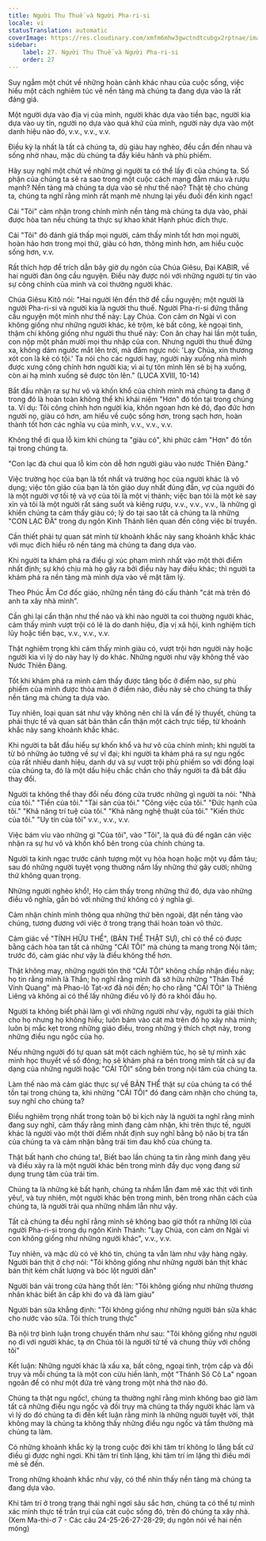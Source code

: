 ```yaml
---
title: Người Thu Thuế và Người Pha-ri-si
locale: vi
statusTranslation: automatic
coverImage: https://res.cloudinary.com/xmfm6mhw3gwctndtcubgx2rptnae/image/upload/v1740468922/small_cover_tratado_de_psicologia_revolucionaria_a4c0dca4e0.webp
sidebar:
    label: 27. Người Thu Thuế và Người Pha-ri-si
    order: 27
---
```

Suy ngẫm một chút về những hoàn cảnh khác nhau của cuộc sống, việc hiểu một cách nghiêm túc về nền tảng mà chúng ta đang dựa vào là rất đáng giá.

Một người dựa vào địa vị của mình, người khác dựa vào tiền bạc, người kia dựa vào uy tín, người nọ dựa vào quá khứ của mình, người này dựa vào một danh hiệu nào đó, v.v., v.v., v.v.

Điều kỳ lạ nhất là tất cả chúng ta, dù giàu hay nghèo, đều cần đến nhau và sống nhờ nhau, mặc dù chúng ta đầy kiêu hãnh và phù phiếm.

Hãy suy nghĩ một chút về những gì người ta có thể lấy đi của chúng ta. Số phận của chúng ta sẽ ra sao trong một cuộc cách mạng đẫm máu và rượu mạnh? Nền tảng mà chúng ta dựa vào sẽ như thế nào? Thật tệ cho chúng ta, chúng ta nghĩ rằng mình rất mạnh mẽ nhưng lại yếu đuối đến kinh ngạc!

Cái "Tôi" cảm nhận trong chính mình nền tảng mà chúng ta dựa vào, phải được hòa tan nếu chúng ta thực sự khao khát Hạnh phúc đích thực.

Cái "Tôi" đó đánh giá thấp mọi người, cảm thấy mình tốt hơn mọi người, hoàn hảo hơn trong mọi thứ, giàu có hơn, thông minh hơn, am hiểu cuộc sống hơn, v.v.

Rất thích hợp để trích dẫn bây giờ dụ ngôn của Chúa Giêsu, Đại KABIR, về hai người đàn ông cầu nguyện. Điều này được nói với những người tự tin vào sự công chính của mình và coi thường người khác.

Chúa Giêsu Kitô nói: "Hai người lên đền thờ để cầu nguyện; một người là người Pha-ri-si và người kia là người thu thuế. Người Pha-ri-si đứng thẳng cầu nguyện một mình như thế này: Lạy Chúa. Con cảm ơn Ngài vì con không giống như những người khác, kẻ trộm, kẻ bất công, kẻ ngoại tình, thậm chí không giống như người thu thuế này: Con ăn chay hai lần một tuần, con nộp một phần mười mọi thu nhập của con. Nhưng người thu thuế đứng xa, không dám ngước mắt lên trời, mà đấm ngực nói: 'Lạy Chúa, xin thương xót con là kẻ có tội.' Ta nói cho các ngươi hay, người này xuống nhà mình được xưng công chính hơn người kia; vì ai tự tôn mình lên sẽ bị hạ xuống, còn ai hạ mình xuống sẽ được tôn lên." (LUCA XVIII, 10-14)

Bắt đầu nhận ra sự hư vô và khốn khổ của chính mình mà chúng ta đang ở trong đó là hoàn toàn không thể khi khái niệm "Hơn" đó tồn tại trong chúng ta. Ví dụ: Tôi công chính hơn người kia, khôn ngoan hơn kẻ đó, đạo đức hơn người nọ, giàu có hơn, am hiểu về cuộc sống hơn, trong sạch hơn, hoàn thành tốt hơn các nghĩa vụ của mình, v.v., v.v., v.v.

Không thể đi qua lỗ kim khi chúng ta "giàu có", khi phức cảm "Hơn" đó tồn tại trong chúng ta.

"Con lạc đà chui qua lỗ kim còn dễ hơn người giàu vào nước Thiên Đàng."

Việc trường học của bạn là tốt nhất và trường học của người khác là vô dụng; việc tôn giáo của bạn là tôn giáo duy nhất đúng đắn, vợ của người đó là một người vợ tồi tệ và vợ của tôi là một vị thánh; việc bạn tôi là một kẻ say xỉn và tôi là một người rất sáng suốt và kiêng rượu, v.v., v.v., v.v., là những gì khiến chúng ta cảm thấy giàu có; lý do tại sao tất cả chúng ta là những "CON LẠC ĐÀ" trong dụ ngôn Kinh Thánh liên quan đến công việc bí truyền.

Cần thiết phải tự quan sát mình từ khoảnh khắc này sang khoảnh khắc khác với mục đích hiểu rõ nền tảng mà chúng ta đang dựa vào.

Khi người ta khám phá ra điều gì xúc phạm mình nhất vào một thời điểm nhất định; sự khó chịu mà họ gây ra bởi điều này hay điều khác; thì người ta khám phá ra nền tảng mà mình dựa vào về mặt tâm lý.

Theo Phúc Âm Cơ đốc giáo, những nền tảng đó cấu thành "cát mà trên đó anh ta xây nhà mình".

Cần ghi lại cẩn thận như thế nào và khi nào người ta coi thường người khác, cảm thấy mình vượt trội có lẽ là do danh hiệu, địa vị xã hội, kinh nghiệm tích lũy hoặc tiền bạc, v.v., v.v., v.v.

Thật nghiêm trọng khi cảm thấy mình giàu có, vượt trội hơn người này hoặc người kia vì lý do này hay lý do khác. Những người như vậy không thể vào Nước Thiên Đàng.

Tốt khi khám phá ra mình cảm thấy được tâng bốc ở điểm nào, sự phù phiếm của mình được thỏa mãn ở điểm nào, điều này sẽ cho chúng ta thấy nền tảng mà chúng ta dựa vào.

Tuy nhiên, loại quan sát như vậy không nên chỉ là vấn đề lý thuyết, chúng ta phải thực tế và quan sát bản thân cẩn thận một cách trực tiếp, từ khoảnh khắc này sang khoảnh khắc khác.

Khi người ta bắt đầu hiểu sự khốn khổ và hư vô của chính mình; khi người ta từ bỏ những ảo tưởng về sự vĩ đại; khi người ta khám phá ra sự ngu ngốc của rất nhiều danh hiệu, danh dự và sự vượt trội phù phiếm so với đồng loại của chúng ta, đó là một dấu hiệu chắc chắn cho thấy người ta đã bắt đầu thay đổi.

Người ta không thể thay đổi nếu đóng cửa trước những gì người ta nói: "Nhà của tôi." "Tiền của tôi." "Tài sản của tôi." "Công việc của tôi." "Đức hạnh của tôi." "Khả năng trí tuệ của tôi." "Khả năng nghệ thuật của tôi." "Kiến thức của tôi." "Uy tín của tôi" v.v., v.v., v.v.

Việc bám víu vào những gì "Của tôi", vào "Tôi", là quá đủ để ngăn cản việc nhận ra sự hư vô và khốn khổ bên trong của chính chúng ta.

Người ta kinh ngạc trước cảnh tượng một vụ hỏa hoạn hoặc một vụ đắm tàu; sau đó những người tuyệt vọng thường nắm lấy những thứ gây cười; những thứ không quan trọng.

Những người nghèo khổ!, Họ cảm thấy trong những thứ đó, dựa vào những điều vô nghĩa, gắn bó với những thứ không có ý nghĩa gì.

Cảm nhận chính mình thông qua những thứ bên ngoài, đặt nền tảng vào chúng, tương đương với việc ở trong trạng thái hoàn toàn vô thức.

Cảm giác về "TÍNH HỮU THỂ", (BẢN THỂ THẬT SỰ), chỉ có thể có được bằng cách hòa tan tất cả những "CÁI TÔI" mà chúng ta mang trong Nội tâm; trước đó, cảm giác như vậy là điều không thể hơn.

Thật không may, những người tôn thờ "CÁI TÔI" không chấp nhận điều này; họ tin rằng mình là Thần; họ nghĩ rằng mình đã sở hữu những "Thân Thể Vinh Quang" mà Phao-lô Tạt-xơ đã nói đến; họ cho rằng "CÁI TÔI" là Thiêng Liêng và không ai có thể lấy những điều vô lý đó ra khỏi đầu họ.

Người ta không biết phải làm gì với những người như vậy, người ta giải thích cho họ nhưng họ không hiểu; luôn bám vào cát mà trên đó họ xây nhà mình; luôn bị mắc kẹt trong những giáo điều, trong những ý thích chợt nảy, trong những điều ngu ngốc của họ.

Nếu những người đó tự quan sát một cách nghiêm túc, họ sẽ tự mình xác minh học thuyết về số đông; họ sẽ khám phá ra bên trong mình tất cả sự đa dạng của những người hoặc "CÁI TÔI" sống bên trong nội tâm của chúng ta.

Làm thế nào mà cảm giác thực sự về BẢN THỂ thật sự của chúng ta có thể tồn tại trong chúng ta, khi những "CÁI TÔI" đó đang cảm nhận cho chúng ta, suy nghĩ cho chúng ta?

Điều nghiêm trọng nhất trong toàn bộ bi kịch này là người ta nghĩ rằng mình đang suy nghĩ, cảm thấy rằng mình đang cảm nhận, khi trên thực tế, người khác là người vào một thời điểm nhất định suy nghĩ bằng bộ não bị tra tấn của chúng ta và cảm nhận bằng trái tim đau khổ của chúng ta.

Thật bất hạnh cho chúng ta!, Biết bao lần chúng ta tin rằng mình đang yêu và điều xảy ra là một người khác bên trong mình đầy dục vọng đang sử dụng trung tâm của trái tim.

Chúng ta là những kẻ bất hạnh, chúng ta nhầm lẫn đam mê xác thịt với tình yêu!, và tuy nhiên, một người khác bên trong mình, bên trong nhân cách của chúng ta, là người trải qua những nhầm lẫn như vậy.

Tất cả chúng ta đều nghĩ rằng mình sẽ không bao giờ thốt ra những lời của người Pha-ri-si trong dụ ngôn Kinh Thánh: "Lạy Chúa, con cảm ơn Ngài vì con không giống như những người khác", v.v., v.v.

Tuy nhiên, và mặc dù có vẻ khó tin, chúng ta vẫn làm như vậy hàng ngày. Người bán thịt ở chợ nói: "Tôi không giống như những người bán thịt khác bán thịt kém chất lượng và bóc lột người dân"

Người bán vải trong cửa hàng thốt lên: "Tôi không giống như những thương nhân khác biết ăn cắp khi đo và đã làm giàu"

Người bán sữa khẳng định: "Tôi không giống như những người bán sữa khác cho nước vào sữa. Tôi thích trung thực"

Bà nội trợ bình luận trong chuyến thăm như sau: "Tôi không giống như người nọ đi với người khác, tạ ơn Chúa tôi là người tử tế và chung thủy với chồng tôi"

Kết luận: Những người khác là xấu xa, bất công, ngoại tình, trộm cắp và đồi trụy và mỗi chúng ta là một con cừu hiền lành, một "Thánh Sô Cô La" ngoan ngoãn để có như một đứa trẻ vàng trong một nhà thờ nào đó.

Chúng ta thật ngu ngốc!, chúng ta thường nghĩ rằng mình không bao giờ làm tất cả những điều ngu ngốc và đồi trụy mà chúng ta thấy người khác làm và vì lý do đó chúng ta đi đến kết luận rằng mình là những người tuyệt vời, thật không may là chúng ta không thấy những điều ngu ngốc và tầm thường mà chúng ta làm.

Có những khoảnh khắc kỳ lạ trong cuộc đời khi tâm trí không lo lắng bất cứ điều gì được nghỉ ngơi. Khi tâm trí tĩnh lặng, khi tâm trí im lặng thì điều mới mẻ sẽ đến.

Trong những khoảnh khắc như vậy, có thể nhìn thấy nền tảng mà chúng ta đang dựa vào.

Khi tâm trí ở trong trạng thái nghỉ ngơi sâu sắc hơn, chúng ta có thể tự mình xác minh thực tế trần trụi của cát cuộc sống đó, trên đó chúng ta xây nhà. (Xem Ma-thi-ơ 7 - Các câu 24-25-26-27-28-29; dụ ngôn nói về hai nền móng)

